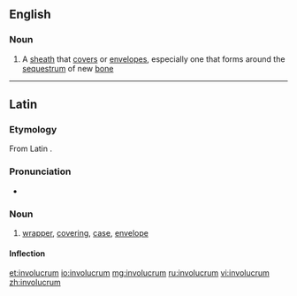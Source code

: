==English==

===Noun===
{{en-noun|involucra}}

# A [[sheath]] that [[cover]]s or [[envelope]]s, especially one that forms around the [[sequestrum]] of new [[bone]]

----
==Latin==
===Etymology=== 
From Latin {{involvō}}.

===Pronunciation===
* {{la-pronunc|involūcrum}}

===Noun===
{{la-noun|involūcrum|involucri|involūcrī|n|second}}

# [[wrapper]], [[covering]], [[case]], [[envelope]]

====Inflection====
{{la-decl-2nd-N|involūcr}}

[[et:involucrum]]
[[io:involucrum]]
[[mg:involucrum]]
[[ru:involucrum]]
[[vi:involucrum]]
[[zh:involucrum]]
